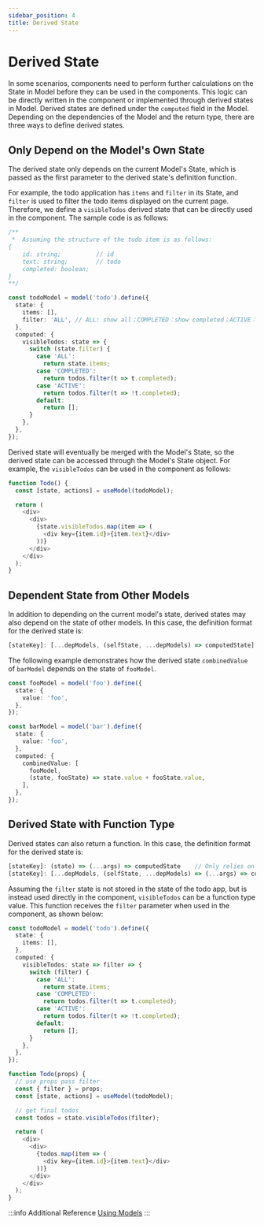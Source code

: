 ```yaml
---
sidebar_position: 4
title: Derived State
---
```


# Derived State

In some scenarios, components need to perform further calculations on the State in Model before they can be used in the components. This logic can be directly written in the component or implemented through derived states in Model. Derived states are defined under the `computed` field in the Model. Depending on the dependencies of the Model and the return type, there are three ways to define derived states.

## Only Depend on the Model's Own State

The derived state only depends on the current Model's State, which is passed as the first parameter to the derived state's definition function.

For example, the todo application has `items` and `filter` in its State, and `filter` is used to filter the todo items displayed on the current page. Therefore, we define a `visibleTodos` derived state that can be directly used in the component. The sample code is as follows:

```ts
/**
 *  Assuming the structure of the todo item is as follows:
{
    id: string;          // id
    text: string;        // todo
    completed: boolean;
}
**/

const todoModel = model('todo').define({
  state: {
    items: [],
    filter: 'ALL', // ALL: show all；COMPLETED：show completed；ACTIVE：show active
  },
  computed: {
    visibleTodos: state => {
      switch (state.filter) {
        case 'ALL':
          return state.items;
        case 'COMPLETED':
          return todos.filter(t => t.completed);
        case 'ACTIVE':
          return todos.filter(t => !t.completed);
        default:
          return [];
      }
    },
  },
});
```

Derived state will eventually be merged with the Model's State, so the derived state can be accessed through the Model's State object. For example, the `visibleTodos` can be used in the component as follows:

```ts
function Todo() {
  const [state, actions] = useModel(todoModel);

  return (
    <div>
      <div>
        {state.visibleTodos.map(item => (
          <div key={item.id}>{item.text}</div>
        ))}
      </div>
    </div>
  );
}
```

## Dependent State from Other Models

In addition to depending on the current model's state, derived states may also depend on the state of other models. In this case, the definition format for the derived state is:


```ts
[stateKey]: [...depModels, (selfState, ...depModels) => computedState]
```

The following example demonstrates how the derived state `combinedValue` of `barModel` depends on the state of `fooModel`.


```ts
const fooModel = model('foo').define({
  state: {
    value: 'foo',
  },
});

const barModel = model('bar').define({
  state: {
    value: 'foo',
  },
  computed: {
    combinedValue: [
      fooModel,
      (state, fooState) => state.value + fooState.value,
    ],
  },
});
```

## Derived State with Function Type

Derived states can also return a function. In this case, the definition format for the derived state is:

```ts
[stateKey]: (state) => (...args) => computedState    // Only relies on its own state
[stateKey]: [...depModels, (selfState, ...depModels) => (...args) => computedState]  // Relies on the state of other models
```

Assuming the `filter` state is not stored in the state of the todo app, but is instead used directly in the component, `visibleTodos` can be a function type value. This function receives the `filter` parameter when used in the component, as shown below:


```ts
const todoModel = model('todo').define({
  state: {
    items: [],
  },
  computed: {
    visibleTodos: state => filter => {
      switch (filter) {
        case 'ALL':
          return state.items;
        case 'COMPLETED':
          return todos.filter(t => t.completed);
        case 'ACTIVE':
          return todos.filter(t => !t.completed);
        default:
          return [];
      }
    },
  },
});

function Todo(props) {
  // use props pass filter
  const { filter } = props;
  const [state, actions] = useModel(todoModel);

  // get final todos
  const todos = state.visibleTodos(filter);

  return (
    <div>
      <div>
        {todos.map(item => (
          <div key={item.id}>{item.text}</div>
        ))}
      </div>
    </div>
  );
}
```

:::info Additional Reference
[Using Models](/guides/topic-detail/model/computed-state)
:::
